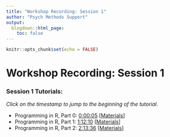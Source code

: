 ```yaml
---
title: "Workshop Recording: Session 1"
author: "Psych Methods Support"
output:
  blogdown::html_page:
    toc: false
---
```


```r
knitr::opts_chunk$set(echo = FALSE)
```

# Workshop Recording: Session 1

<div class="video-container">
  <div id="player"></div>
</div>

<script>
  var tag = document.createElement('script');

  tag.src = "https://www.youtube.com/iframe_api";
  var firstScriptTag = document.getElementsByTagName('script')[0];
  firstScriptTag.parentNode.insertBefore(tag, firstScriptTag);

  var player;
  var ytSeconds = 0;
  function onYouTubeIframeAPIReady() {
    player = new YT.Player('player', {
      height: '390',
      width: '640',
      videoId: 'h52nyfxQ6hc',
      playerVars: { 
        'color': "white",
        'showinfo': 0,
        'rel': 0
      },
      events: {
        'onStateChange': onPlayerStateChange
      }
    });
  }
  
  function onPlayerStateChange(e) {
    if (e.data == 1 && ytSeconds > 0) {
      e.target.seekTo(ytSeconds);
      ytSeconds = 0;
    }
  }
  
  function seekTo(seconds) {
    if (player.getPlayerState() == 1) {
      player.seekTo(seconds);
    }
    else {
      ytSeconds = seconds;
      player.playVideo();
    }
  }
</script>

### Session 1 Tutorials:

*Click on the timestamp to jump to the beginning of the tutorial.*

- Programming in R, Part 0: <a href="#" onclick="seekTo(5);">0:00:05</a> [<a href="/tutorials/r-core/1-programming/lessonpart0/" target="_blank">Materials</a>]
- Programming in R, Part 1: <a href="#" onclick="seekTo(4330);">1:12:10</a> [<a href="/tutorials/r-core/1-programming/lessonpart1/" target="_blank">Materials</a>]
- Programming in R, Part 2: <a href="#" onclick="seekTo(8016);">2:13:36</a> [<a href="/tutorials/r-core/1-programming/lessonpart2/" target="_blank">Materials</a>]
